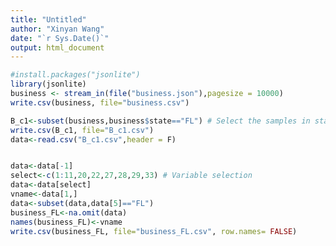 ---
title: "Untitled"
author: "Xinyan Wang"
date: "`r Sys.Date()`"
output: html_document
---

```{r pressure, echo=FALSE}
#install.packages("jsonlite")
library(jsonlite)
business <- stream_in(file("business.json"),pagesize = 10000)
write.csv(business, file="business.csv")

B_c1<-subset(business,business$state=="FL") # Select the samples in state FL
write.csv(B_c1, file="B_c1.csv")
data<-read.csv("B_c1.csv",header = F)


data<-data[-1]
select<-c(1:11,20,22,27,28,29,33) # Variable selection
data<-data[select]
vname<-data[1,]
data<-subset(data,data[5]=="FL")
business_FL<-na.omit(data)
names(business_FL)<-vname
write.csv(business_FL, file="business_FL.csv", row.names= FALSE)

```

